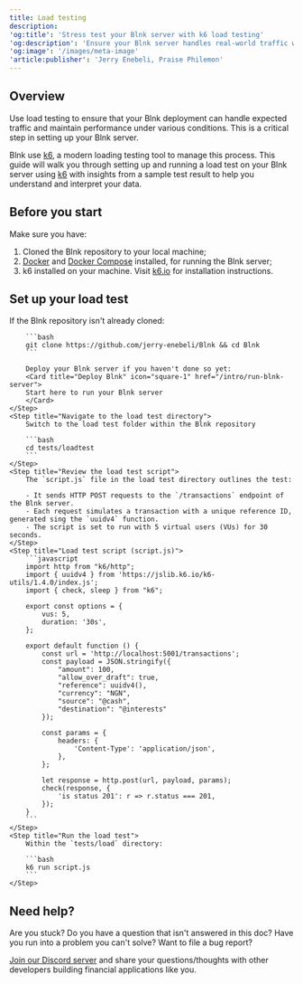 ```yaml
---
title: Load testing
description:
'og:title': 'Stress test your Blnk server with k6 load testing'
'og:description': 'Ensure your Blnk server handles real-world traffic with confidence! This guide walks you through setting up a load test with k6, interpreting results, and optimizing your Blnk deployment for performance.'
'og:image': '/images/meta-image'
'article:publisher': 'Jerry Enebeli, Praise Philemon'
---
```


## Overview

Use load testing to ensure that your Blnk deployment can handle expected traffic and maintain performance under various conditions. This is a critical step in setting up your Blnk server.

Blnk use [k6](https://k6.io), a modern loading testing tool to manage this process. This guide will walk you through setting up and running a load test on your Blnk server using [k6](https://k6.io) with insights from a sample test result to help you understand and interpret your data.

## Before you start

Make sure you have:

1. Cloned the Blnk repository to your local machine;
2. [Docker](https://www.docker.com/) and [Docker Compose](https://docs.docker.com/compose/) installed, for running the Blnk server;
3. k6 installed on your machine. Visit [k6.io](https://k6.io) for installation instructions.

## Set up your load test
<Steps>
	<Step title="Clone the Blnk repository">
		If the Blnk repository isn't already cloned:
		
		```bash
		git clone https://github.com/jerry-enebeli/Blnk && cd Blnk
		```
		
		Deploy your Blnk server if you haven't done so yet:
		<Card title="Deploy Blnk" icon="square-1" href="/intro/run-blnk-server">
        Start here to run your Blnk server
		</Card>
	</Step>
	<Step title="Navigate to the load test directory">
		Switch to the load test folder within the Blnk repository
		
		```bash
		cd tests/loadtest
		```
	</Step>
	<Step title="Review the load test script">
		The `script.js` file in the load test directory outlines the test:
		
		- It sends HTTP POST requests to the `/transactions` endpoint of the Blnk server.
		- Each request simulates a transaction with a unique reference ID, generated sing the `uuidv4` function.
		- The script is set to run with 5 virtual users (VUs) for 30 seconds.
	</Step>
	<Step title="Load test script (script.js)">
		```javascript
		import http from "k6/http";
		import { uuidv4 } from 'https://jslib.k6.io/k6-utils/1.4.0/index.js';
		import { check, sleep } from "k6";
		
		export const options = {
		    vus: 5,
		    duration: '30s',
		};
		
		export default function () {
		    const url = 'http://localhost:5001/transactions';
		    const payload = JSON.stringify({
		        "amount": 100,
		        "allow_over_draft": true,
		        "reference": uuidv4(),
		        "currency": "NGN",
		        "source": "@cash",
		        "destination": "@interests"
		    });
		
		    const params = {
		        headers: {
		            'Content-Type': 'application/json',
		        },
		    };
		
		    let response = http.post(url, payload, params);
		    check(response, {
		        'is status 201': r => r.status === 201,
		    });
		}
		```
	</Step>
	<Step title="Run the load test">
		Within the `tests/load` directory:
		
		```bash
		k6 run script.js
		```
	</Step>
</Steps>

## Need help?

Are you stuck? Do you have a question that isn't answered in this doc? Have you run into a problem you can't solve? Want to file a bug report?

[Join our Discord server](https://discord.gg/7WNv94zPpx) and share your questions/thoughts with other developers building financial applications like you.